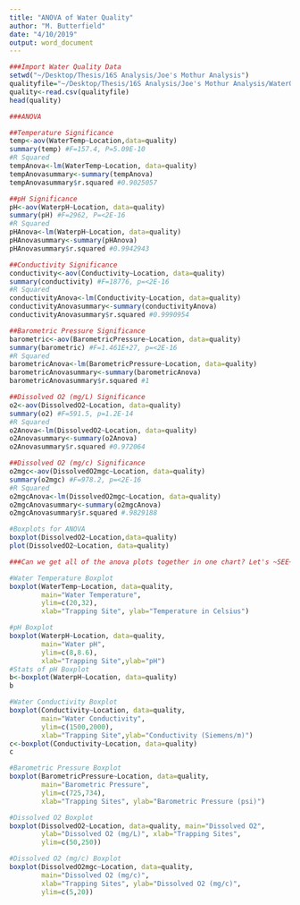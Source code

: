 ```yaml
---
title: "ANOVA of Water Quality"
author: "M. Butterfield"
date: "4/10/2019"
output: word_document
---
```

```r
###Import Water Quality Data
setwd("~/Desktop/Thesis/16S Analysis/Joe's Mothur Analysis")
qualityfile="~/Desktop/Thesis/16S Analysis/Joe's Mothur Analysis/WaterQuality.csv"
quality<-read.csv(qualityfile)
head(quality)

###ANOVA

##Temperature Significance
temp<-aov(WaterTemp~Location,data=quality)
summary(temp) #F=157.4, P=5.09E-10
#R Squared
tempAnova<-lm(WaterTemp~Location, data=quality)
tempAnovasummary<-summary(tempAnova)
tempAnovasummary$r.squared #0.9025057

##pH Significance
pH<-aov(WaterpH~Location, data=quality)
summary(pH) #F=2962, P=<2E-16
#R Squared
pHAnova<-lm(WaterpH~Location, data=quality)
pHAnovasummary<-summary(pHAnova)
pHAnovasummary$r.squared #0.9942943

##Conductivity Significance
conductivity<-aov(Conductivity~Location, data=quality)
summary(conductivity) #F=18776, p=<2E-16
#R Squared
conductivityAnova<-lm(Conductivity~Location, data=quality)
conductivityAnovasummary<-summary(conductivityAnova)
conductivityAnovasummary$r.squared #0.9990954

##Barometric Pressure Significance
barometric<-aov(BarometricPressure~Location, data=quality)
summary(barometric) #F=1.461E+27, p=<2E-16
#R Squared
barometricAnova<-lm(BarometricPressure~Location, data=quality)
barometricAnovasummary<-summary(barometricAnova)
barometricAnovasummary$r.squared #1

##Dissolved O2 (mg/L) Significance
o2<-aov(DissolvedO2~Location, data=quality)
summary(o2) #F=591.5, p=1.2E-14
#R Squared
o2Anova<-lm(DissolvedO2~Location, data=quality)
o2Anovasummary<-summary(o2Anova)
o2Anovasummary$r.squared #0.972064

##Dissolved O2 (mg/c) Significance
o2mgc<-aov(DissolvedO2mgc~Location, data=quality)
summary(o2mgc) #F=978.2, p=<2E-16
#R Squared
o2mgcAnova<-lm(DissolvedO2mgc~Location, data=quality)
o2mgcAnovasummary<-summary(o2mgcAnova)
o2mgcAnovasummary$r.squared #.9829188
```

```r
#Boxplots for ANOVA
boxplot(DissolvedO2~Location,data=quality)
plot(DissolvedO2~Location, data=quality)

###Can we get all of the anova plots together in one chart? Let's ~SEE~

#Water Temperature Boxplot
boxplot(WaterTemp~Location, data=quality,
        main="Water Temperature",
        ylim=c(20,32),
        xlab="Trapping Site", ylab="Temperature in Celsius")

#pH Boxplot
boxplot(WaterpH~Location, data=quality, 
        main="Water pH", 
        ylim=c(8,8.6),
        xlab="Trapping Site",ylab="pH")
#Stats of pH Boxplot
b<-boxplot(WaterpH~Location, data=quality)
b

#Water Conductivity Boxplot
boxplot(Conductivity~Location, data=quality, 
        main="Water Conductivity",
        ylim=c(1500,2000),
        xlab="Trapping Site",ylab="Conductivity (Siemens/m)")
c<-boxplot(Conductivity~Location, data=quality)
c

#Barometric Pressure Boxplot
boxplot(BarometricPressure~Location, data=quality,
        main="Barometric Pressure",
        ylim=c(725,734),
        xlab="Trapping Sites", ylab="Barometric Pressure (psi)")

#Dissolved O2 Boxplot
boxplot(DissolvedO2~Location, data=quality, main="Dissolved O2", 
        ylab="Dissolved O2 (mg/L)", xlab="Trapping Sites",
        ylim=c(50,250))

#Dissolved O2 (mg/c) Boxplot
boxplot(DissolvedO2mgc~Location, data=quality,
        main="Dissolved O2 (mg/c)",
        xlab="Trapping Sites", ylab="Dissolved O2 (mg/c)",
        ylim=c(5,20))


```

